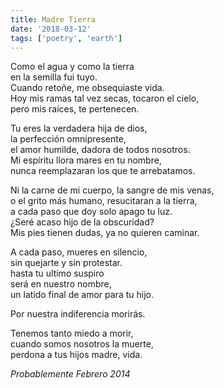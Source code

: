 ```yaml
---
title: Madre Tierra
date: '2018-03-12'
tags: ['poetry', 'earth']
---
```


<div className="italic">
Como el agua y como la tierra<br/>
en la semilla fui tuyo.<br/>
Cuando retoñe, me obsequiaste vida.<br/>
Hoy mis ramas tal vez secas, tocaron el cielo,<br/>
pero mis raíces, te pertenecen.<br/>

Tu eres la verdadera hija de dios,<br/>
la perfección omnipresente,<br/>
el amor humilde, dadora de todos nosotros.<br/>
Mi espíritu llora mares en tu nombre,<br/>
nunca reemplazaran los que te arrebatamos.<br/>

Ni la carne de mi cuerpo, la sangre de mis venas,<br/>
o el grito más humano, resucitaran a la tierra,<br/>
a cada paso que doy solo apago tu luz.<br/>
¿Seré acaso hijo de la obscuridad?<br/>
Mis pies tienen dudas, ya no quieren caminar.<br/>

A cada paso, mueres en silencio,<br/>
sin quejarte y sin protestar.<br/>
hasta tu ultimo suspiro<br/>
será en nuestro nombre,<br/>
un latido final de amor para tu hijo.<br/>

Por nuestra indiferencia morirás.<br/>

Tenemos tanto miedo a morir,<br/>
cuando somos nosotros la muerte,<br/>
perdona a tus hijos madre, vida.<br/>
</div>

*Probablemente Febrero 2014*